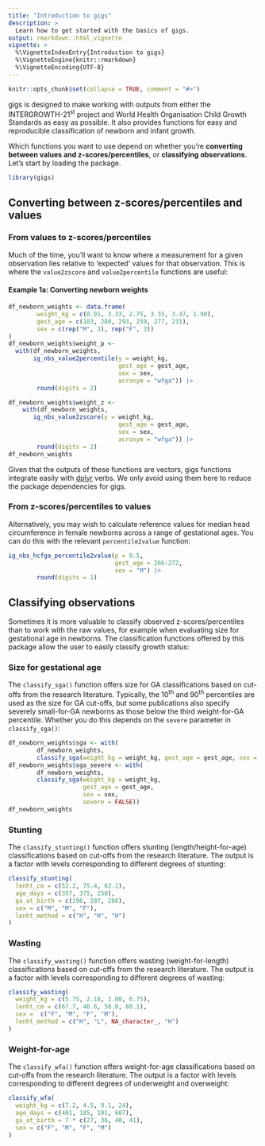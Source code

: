 ```yaml
---
title: "Introduction to gigs"
description: >
  Learn how to get started with the basics of gigs.
output: rmarkdown::html_vignette
vignette: >
  %\VignetteIndexEntry{Introduction to gigs}
  %\VignetteEngine{knitr::rmarkdown}
  %\VignetteEncoding{UTF-8}
---
```


```r
knitr::opts_chunk$set(collapse = TRUE, comment = "#>")
```

gigs is designed to make working with outputs from either the
INTERGROWTH-21<sup>st</sup> project and World Health Organisation Child Growth
Standards as easy as possible. It also provides functions for easy and
reproducible classification of newborn and infant growth.

Which functions you want to use depend on whether you're **converting between
values and z-scores/percentiles**, or **classifying observations**. Let's start
by loading the package.

```r
library(gigs)
```

## Converting between z-scores/percentiles and values

### From values to z-scores/percentiles
Much of the time, you'll want to know where a measurement for a given
observation lies relative to 'expected' values for that observation. This is
where the `value2zscore` and `value2percentile` functions are useful:

#### Example 1a: Converting newborn weights
```r
df_newborn_weights <- data.frame(
        weight_kg = c(0.91, 3.33, 2.75, 3.35, 3.47, 1.90),
        gest_age = c(183, 280, 293, 259, 277, 231),
        sex = c(rep("M", 3), rep("F", 3))
)
df_newborn_weights$weight_p <-
  with(df_newborn_weights,
       ig_nbs_value2percentile(y = weight_kg,
                               gest_age = gest_age,
                               sex = sex,
                               acronym = "wfga")) |>
        round(digits = 2)

df_newborn_weights$weight_z <-
    with(df_newborn_weights,
       ig_nbs_value2zscore(y = weight_kg,
                               gest_age = gest_age,
                               sex = sex,
                               acronym = "wfga")) |>
        round(digits = 2)
df_newborn_weights
```

Given that the outputs of these functions are vectors, gigs functions integrate
easily with [dplyr](https://dplyr.tidyverse.org/) verbs. We only avoid using
them here to reduce the package dependencies for gigs.

### From z-scores/percentiles to values
Alternatively, you may wish to calculate reference values for median head
circumference in female newborns across a range of gestational ages. You can do
this with the relevant `percentile2value` function:
```r
ig_nbs_hcfga_percentile2value(p = 0.5,
                              gest_age = 266:272,
                              sex = "M") |>
        round(digits = 1)
```

## Classifying observations
Sometimes it is more valuable to classify observed z-scores/percentiles than to
work with the raw values, for example when evaluating size for gestational age
in newborns. The classification functions offered by this package allow the user
to easily classify growth status:

### Size for gestational age
The `classify_sga()` function offers size for GA classifications based on
cut-offs from the research literature. Typically, the 10<sup>th</sup> and
90<sup>th</sup> percentiles are used as the size for GA cut-offs, but some
publications also specify severely small-for-GA newborns as those below the
third weight-for-GA percentile. Whether you do this depends on the `severe`
parameter in `classify_sga()`:
```r
df_newborn_weights$sga <- with(
        df_newborn_weights,
        classify_sga(weight_kg = weight_kg, gest_age = gest_age, sex = sex))
df_newborn_weights$sga_severe <- with(
        df_newborn_weights,
        classify_sga(weight_kg = weight_kg,
                     gest_age = gest_age,
                     sex = sex,
                     severe = FALSE))
df_newborn_weights
```

### Stunting
The `classify_stunting()` function offers stunting (length/height-for-age)
classifications based on cut-offs from the research literature. The output is a
factor with levels corresponding to different degrees of stunting:
```r
classify_stunting(
  lenht_cm = c(52.2, 75.4, 63.1),
  age_days = c(357, 375, 250),
  ga_at_birth = c(196, 287, 266),
  sex = c("M", "M", "F"),
  lenht_method = c("H", "H", "H")
)
```

### Wasting
The `classify_wasting()` function offers wasting (weight-for-length)
classifications based on cut-offs from the research literature. The output is a
factor with levels corresponding to different degrees of wasting:
```r
classify_wasting(
  weight_kg = c(5.75, 2.18, 3.00, 6.75),
  lenht_cm = c(67.7, 46.6, 50.0, 80.1),
  sex =  c("F", "M", "F", "M"),
  lenht_method = c("H", "L", NA_character_, "H")
)
```

### Weight-for-age
The `classify_wfa()` function offers weight-for-age classifications based on
cut-offs from the research literature. The output is a factor with levels
corresponding to different degrees of underweight and overweight:
```r
classify_wfa(
  weight_kg = c(7.2, 4.5, 9.1, 24),
  age_days = c(401, 185, 101, 607),
  ga_at_birth = 7 * c(27, 36, 40, 41),
  sex = c("F", "M", "F", "M")
)
```




